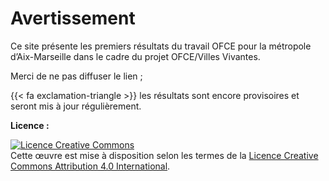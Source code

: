# Avertissement {.unnumbered}

Ce site présente les premiers résultats du travail OFCE pour la métropole d'Aix-Marseille dans le cadre du projet OFCE/Villes Vivantes.

Merci de ne pas diffuser le lien ;

{{< fa exclamation-triangle >}} les résultats sont encore provisoires et seront mis à jour régulièrement.

**Licence :**

```{=html}
<a rel="license" href="http://creativecommons.org/licenses/by/4.0/"><img alt="Licence Creative Commons" style="border-width:0" src="https://i.creativecommons.org/l/by/4.0/88x31.png" /></a><br />Cette œuvre est mise à disposition selon les termes de la <a rel="license" href="http://creativecommons.org/licenses/by/4.0/">Licence Creative Commons Attribution 4.0 International</a>.
```
